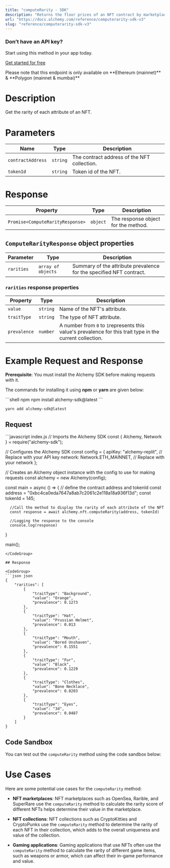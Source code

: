 ```yaml
---
title: "computeRarity - SDK"
description: "Returns the floor prices of an NFT contract by marketplace."
url: "https://docs.alchemy.com/reference/computerarity-sdk-v3"
slug: "reference/computerarity-sdk-v3"
---
```



### Don’t have an API key?

Start using this method in your app today.

[Get started for free](https://dashboard.alchemy.com/signup/?a=estimateGas)

<Info>
  Please note that this endpoint is only available on **Ethereum (mainnet)** & **Polygon (mainnet & mumbai)**
</Info>

# Description

Get the rarity of each attribute of an NFT.

# Parameters

| Name              | Type     | Description                                 |
| ----------------- | -------- | ------------------------------------------- |
| `contractAddress` | `string` | The contract address of the NFT collection. |
| `tokenId`         | `string` | Token id of the NFT.                        |

# Response

| Property                         | Type     | Description                         |
| -------------------------------- | -------- | ----------------------------------- |
| `Promise<ComputeRarityResponse>` | `object` | The response object for the method. |

## `ComputeRarityResponse` object properties

| Parameter  | Type               | Description                                                         |
| ---------- | ------------------ | ------------------------------------------------------------------- |
| `rarities` | `array of objects` | Summary of the attribute prevalence for the specified NFT contract. |

### `rarities` response properties

| Property     | Type     | Description                                                                                               |
| ------------ | -------- | --------------------------------------------------------------------------------------------------------- |
| `value`      | `string` | Name of the NFT's attribute.                                                                              |
| `traitType`  | `string` | The type of NFT attribute.                                                                                |
| `prevalence` | `number` | A number from `0` to `1`represents this value's prevalence for this trait type in the current collection. |

# Example Request and Response

**Prerequisite**: You must install the Alchemy SDK before making requests with it.

The commands for installing it using **npm** or **yarn** are given below:

<CodeGroup>
  ```shell npm
  npm install alchemy-sdk@latest
  ```

  ```shell yarn
  yarn add alchemy-sdk@latest
  ```
</CodeGroup>

## Request

<CodeGroup>
  ```javascript index.js
  // Imports the Alchemy SDK
  const { Alchemy, Network } = require("alchemy-sdk");

  // Configures the Alchemy SDK
  const config = {
      apiKey: "alchemy-replit", // Replace with your API key
      network: Network.ETH_MAINNET, // Replace with your network
  };

  // Creates an Alchemy object instance with the config to use for making requests
  const alchemy = new Alchemy(config);

  const main = async () => {
      // define the contract address and tokenId
      const address = "0xbc4ca0eda7647a8ab7c2061c2e118a18a936f13d";
      const tokenId = 145;

      //Call the method to display the rarity of each attribute of the NFT
      const response = await alchemy.nft.computeRarity(address, tokenId)

      //Logging the response to the console
      console.log(response)
  }

  main();
  ```
</CodeGroup>

## Response

<CodeGroup>
  ```json json
  {
      "rarities": [
          {
              "traitType": "Background",
              "value": "Orange",
              "prevalence": 0.1273
          },
          {
              "traitType": "Hat",
              "value": "Prussian Helmet",
              "prevalence": 0.013
          },
          {
              "traitType": "Mouth",
              "value": "Bored Unshaven",
              "prevalence": 0.1551
          },
          {
              "traitType": "Fur",
              "value": "Black",
              "prevalence": 0.1229
          },
          {
              "traitType": "Clothes",
              "value": "Bone Necklace",
              "prevalence": 0.0203
          },
          {
              "traitType": "Eyes",
              "value": "3d",
              "prevalence": 0.0487
          }
      ]
  }
  ```
</CodeGroup>

## Code Sandbox

You can test out the `computeRarity` method using the code sandbox below:

# Use Cases

Here are some potential use cases for the `computeRarity` method:

* **NFT marketplaces**: NFT marketplaces such as OpenSea, Rarible, and SuperRare use the `computeRarity` method to calculate the rarity score of different NFTs helps determine their value in the marketplace.

* **NFT collections**: NFT collections such as CryptoKitties and CryptoPunks use the `computeRarity` method to determine the rarity of each NFT in their collection, which adds to the overall uniqueness and value of the collection.

* **Gaming applications**: Gaming applications that use NFTs often use the `computeRarity` method to calculate the rarity of different game items, such as weapons or armor, which can affect their in-game performance and value.
